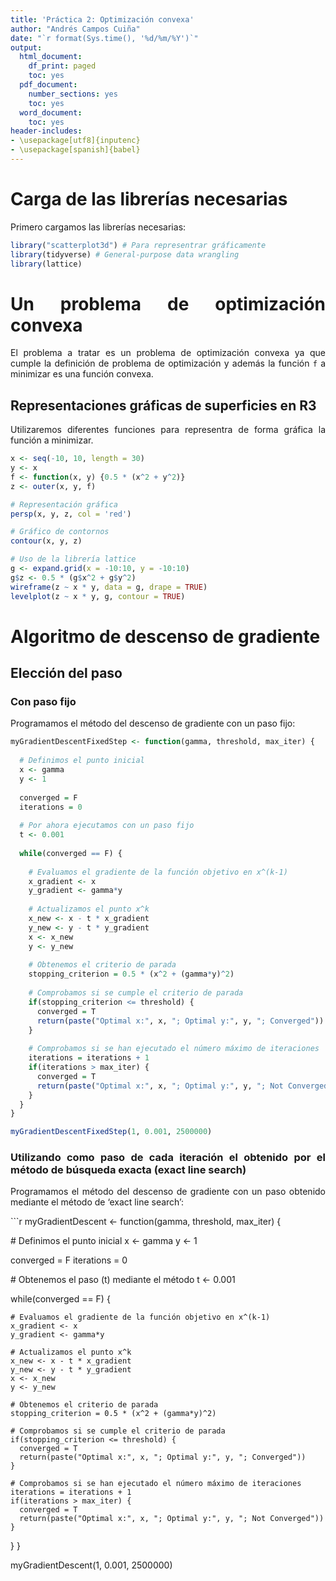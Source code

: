 ```yaml
---
title: 'Práctica 2: Optimización convexa'
author: "Andrés Campos Cuiña"
date: "`r format(Sys.time(), '%d/%m/%Y')`"
output:
  html_document:
    df_print: paged
    toc: yes
  pdf_document:
    number_sections: yes
    toc: yes
  word_document:
    toc: yes
header-includes:
- \usepackage[utf8]{inputenc}
- \usepackage[spanish]{babel}
---
```


<style>
body {text-align : justify}
</style>

# Carga de las librerías necesarias

Primero cargamos las librerías necesarias:

```r
library("scatterplot3d") # Para representrar gráficamente
library(tidyverse) # General-purpose data wrangling
library(lattice)
```

# Un problema de optimización convexa

El problema a tratar es un problema de optimización convexa ya que cumple la definición de problema de optimización y además la función `f` a minimizar es una función convexa. 

## Representaciones gráficas de superficies en R3

Utilizaremos diferentes funciones para representra de forma gráfica la función a minimizar.

```r
x <- seq(-10, 10, length = 30)
y <- x
f <- function(x, y) {0.5 * (x^2 + y^2)}
z <- outer(x, y, f)

# Representación gráfica
persp(x, y, z, col = 'red')

# Gráfico de contornos
contour(x, y, z)

# Uso de la librería lattice
g <- expand.grid(x = -10:10, y = -10:10)
g$z <- 0.5 * (g$x^2 + g$y^2)
wireframe(z ~ x * y, data = g, drape = TRUE)
levelplot(z ~ x * y, g, contour = TRUE)
```
# Algoritmo de descenso de gradiente

## Elección del paso

### Con paso fijo

Programamos el método del descenso de gradiente con un paso fijo:

```r

myGradientDescentFixedStep <- function(gamma, threshold, max_iter) {
  
  # Definimos el punto inicial
  x <- gamma
  y <- 1
  
  converged = F
  iterations = 0
  
  # Por ahora ejecutamos con un paso fijo
  t <- 0.001
  
  while(converged == F) {
    
    # Evaluamos el gradiente de la función objetivo en x^(k-1)
    x_gradient <- x
    y_gradient <- gamma*y
    
    # Actualizamos el punto x^k
    x_new <- x - t * x_gradient
    y_new <- y - t * y_gradient
    x <- x_new
    y <- y_new
    
    # Obtenemos el criterio de parada
    stopping_criterion = 0.5 * (x^2 + (gamma*y)^2)
    
    # Comprobamos si se cumple el criterio de parada
    if(stopping_criterion <= threshold) {
      converged = T
      return(paste("Optimal x:", x, "; Optimal y:", y, "; Converged"))
    }
    
    # Comprobamos si se han ejecutado el número máximo de iteraciones
    iterations = iterations + 1
    if(iterations > max_iter) { 
      converged = T
      return(paste("Optimal x:", x, "; Optimal y:", y, "; Not Converged"))
    }
  }
}

myGradientDescentFixedStep(1, 0.001, 2500000)

```
### Utilizando como paso de cada iteración el obtenido por el método de búsqueda exacta (exact line search)

Programamos el método del descenso de gradiente con un paso obtenido mediante el método de 'exact line search':

```r

myGradientDescent <- function(gamma, threshold, max_iter) {
  
  # Definimos el punto inicial
  x <- gamma
  y <- 1
  
  converged = F
  iterations = 0
  
  # Obtenemos el paso (t) mediante el método 
  t <- 0.001
  
  while(converged == F) {
    
    # Evaluamos el gradiente de la función objetivo en x^(k-1)
    x_gradient <- x
    y_gradient <- gamma*y
    
    # Actualizamos el punto x^k
    x_new <- x - t * x_gradient
    y_new <- y - t * y_gradient
    x <- x_new
    y <- y_new
    
    # Obtenemos el criterio de parada
    stopping_criterion = 0.5 * (x^2 + (gamma*y)^2)
    
    # Comprobamos si se cumple el criterio de parada
    if(stopping_criterion <= threshold) {
      converged = T
      return(paste("Optimal x:", x, "; Optimal y:", y, "; Converged"))
    }
    
    # Comprobamos si se han ejecutado el número máximo de iteraciones
    iterations = iterations + 1
    if(iterations > max_iter) { 
      converged = T
      return(paste("Optimal x:", x, "; Optimal y:", y, "; Not Converged"))
    }
  }
}

myGradientDescent(1, 0.001, 2500000)

